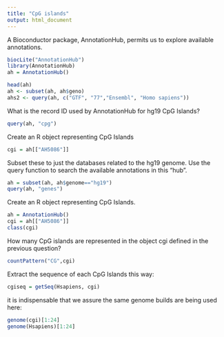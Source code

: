 ```yaml
---
title: "CpG islands"
output: html_document
---
```


A Bioconductor package, AnnotationHub, permits us to explore available annotations.

```r
biocLite("AnnotationHub")
library(AnnotationHub)
ah = AnnotationHub()

head(ah)
ah <- subset(ah, ah$geno)
ahs2 <- query(ah, c("GTF", "77","Ensembl", "Homo sapiens"))
```

What is the record ID used by AnnotationHub for hg19 CpG Islands?

```r
query(ah, "cpg")
```

Create an R object representing CpG Islands

```r
cgi = ah[["AH5086"]]
```

Subset these to just the databases related to the hg19 genome. Use the query function to search the available annotations in this "hub".

```r
ah = subset(ah, ah$genome=="hg19")
query(ah, "genes")
```

Create an R object representing CpG Islands.

```r
ah = AnnotationHub()
cgi = ah[["AH5086"]]
class(cgi)
```

How many CpG islands are represented in the object cgi defined in the previous question?

```r
countPattern("CG",cgi)
```

Extract the sequence of each CpG Islands this way:

```r
cgiseq = getSeq(Hsapiens, cgi)
```

it is indispensable that we assure the same genome builds are being used here:
```r
genome(cgi)[1:24]
genome(Hsapiens)[1:24]
```

